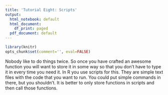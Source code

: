 ```yaml
---
title: 'Tutorial Eight: Scripts'
output:
  html_notebook: default
  html_document:
    df_print: paged
  pdf_document: default
---
```


```r
library(knitr)
opts_chunk$set(comment='', eval=FALSE)
```

Nobody like to do things twice. So once you have crafted an awesome function you will want to store it in some way so that you don't have to type it in every time you need it. In R you use scripts for this. They are simple text files with the code that you want to run. You could put simple commands in there, but you shouldn't. It is better to only store functions in scripts and then call those functions.